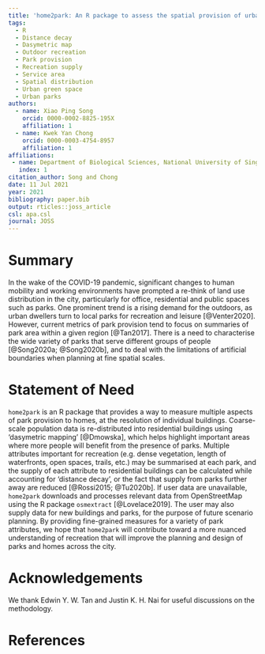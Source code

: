 ```yaml
---
title: 'home2park: An R package to assess the spatial provision of urban parks'
tags:
  - R
  - Distance decay
  - Dasymetric map
  - Outdoor recreation
  - Park provision
  - Recreation supply
  - Service area
  - Spatial distribution
  - Urban green space
  - Urban parks
authors:
  - name: Xiao Ping Song
    orcid: 0000-0002-8825-195X
    affiliation: 1
  - name: Kwek Yan Chong
    orcid: 0000-0003-4754-8957
    affiliation: 1
affiliations:
 - name: Department of Biological Sciences, National University of Singapore
   index: 1
citation_author: Song and Chong
date: 11 Jul 2021
year: 2021
bibliography: paper.bib
output: rticles::joss_article
csl: apa.csl
journal: JOSS
---
```


# Summary

In the wake of the COVID-19 pandemic, significant changes to human mobility and working environments have prompted a re-think of land use distribution in the city, particularly for office, residential and public spaces such as parks. One prominent trend is a rising demand for the outdoors, as urban dwellers turn to local parks for recreation and leisure [@Venter2020]. However, current metrics of park provision tend to focus on summaries of park area within a given region [@Tan2017]. There is a need to characterise the wide variety of parks that serve different groups of people [@Song2020a; @Song2020b], and to deal with the limitations of artificial boundaries when planning at fine spatial scales.

# Statement of Need

``home2park`` is an R package that provides a way to measure multiple aspects of park provision to homes, at the resolution of individual buildings. Coarse-scale population data is re-distributed into residential buildings using ‘dasymetric mapping’ [@Dmowska], which helps highlight important areas where more people will benefit from the presence of parks. Multiple attributes important for recreation (e.g. dense vegetation, length of waterfronts, open spaces, trails, etc.) may be summarised at each park, and the supply of each attribute to residential buildings can be calculated while accounting for ‘distance decay’, or the fact that supply from parks further away are reduced [@Rossi2015; @Tu2020b]. If user data are unavailable, ``home2park`` downloads and processes relevant data from OpenStreetMap using the R package ``osmextract`` [@Lovelace2019]. The user may also supply data for new buildings and parks, for the purpose of future scenario planning. By providing fine-grained measures for a variety of park attributes, we hope that ``home2park`` will contribute toward a more nuanced understanding of recreation that will improve the planning and design of parks and homes across the city.

# Acknowledgements

We thank Edwin Y. W. Tan and Justin K. H. Nai for useful discussions on the methodology. 

# References
